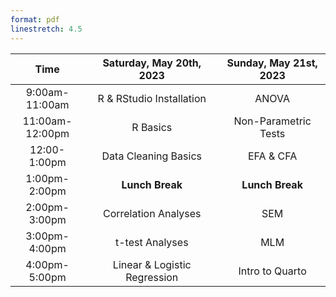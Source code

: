```yaml
---
format: pdf
linestretch: 4.5
---
```


```{=tex}
\begin{center}

\textbf{An Introduction to R Workshop}

\end{center}
```
|      Time       |   Saturday, May 20th, 2023   | Sunday, May 21st, 2023 |
|:---------------:|:----------------------------:|:----------------------:|
| 9:00am-11:00am  |   R & RStudio Installation   |         ANOVA          |
| 11:00am-12:00pm |           R Basics           |  Non-Parametric Tests  |
|  12:00-1:00pm   |     Data Cleaning Basics     |       EFA & CFA        |
|  1:00pm-2:00pm  |       **Lunch Break**        |    **Lunch Break**     |
|  2:00pm-3:00pm  |     Correlation Analyses     |          SEM           |
|  3:00pm-4:00pm  |       t-test Analyses        |          MLM           |
|  4:00pm-5:00pm  | Linear & Logistic Regression |    Intro to Quarto     |
